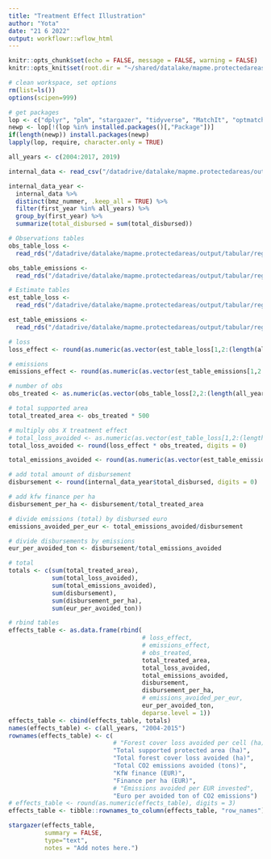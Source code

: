 ```yaml
---
title: "Treatment Effect Illustration"
author: "Yota"
date: "21 6 2022"
output: workflowr::wflow_html
---
```


```r
knitr::opts_chunk$set(echo = FALSE, message = FALSE, warning = FALSE)
knitr::opts_knit$set(root.dir = "~/shared/datalake/mapme.protectedareas")
```

```r
# clean workspace, set options
rm(list=ls())
options(scipen=999)

# get packages
lop <- c("dplyr", "plm", "stargazer", "tidyverse", "MatchIt", "optmatch", "cobalt", "gridExtra", "grid", "gtable")
newp <- lop[!(lop %in% installed.packages()[,"Package"])]
if(length(newp)) install.packages(newp)
lapply(lop, require, character.only = TRUE)

```

<style>
pre {
  overflow-x: auto;
}
pre code {
  word-wrap: normal;
  white-space: pre;
}
</style>

```r
all_years <- c(2004:2017, 2019)

internal_data <- read_csv("/datadrive/datalake/mapme.protectedareas/output/matching/model_frames/projectdata_supported.csv") 

internal_data_year <- 
  internal_data %>% 
  distinct(bmz_nummer, .keep_all = TRUE) %>% 
  filter(first_year %in% all_years) %>% 
  group_by(first_year) %>% 
  summarize(total_disbursed = sum(total_disbursed))

# Observations tables
obs_table_loss <- 
  read_rds("/datadrive/datalake/mapme.protectedareas/output/tabular/regression_output/obs_table_m12.rds")

obs_table_emissions <- 
  read_rds("/datadrive/datalake/mapme.protectedareas/output/tabular/regression_output/obs_table_m32.rds")

# Estimate tables
est_table_loss <- 
  read_rds("/datadrive/datalake/mapme.protectedareas/output/tabular/regression_output/est_table_m12.rds")

est_table_emissions <- 
  read_rds("/datadrive/datalake/mapme.protectedareas/output/tabular/regression_output/est_table_m32.rds")

```


```r
# loss
loss_effect <- round(as.numeric(as.vector(est_table_loss[1,2:(length(all_years) + 1)])), digits = 3)

# emissions
emissions_effect <- round(as.numeric(as.vector(est_table_emissions[1,2:(length(all_years) + 1)])), digits = 3)

# number of obs
obs_treated <- as.numeric(as.vector(obs_table_loss[2,2:(length(all_years) + 1)]))

# total supported area
total_treated_area <- obs_treated * 500

# multiply obs X treatment effect 
# total_loss_avoided <- as.numeric(as.vector(est_table_loss[1,2:(length(all_years) + 1)])) * as.numeric(as.vector(obs_table_loss[2,2:(length(all_years) + 1)]))
total_loss_avoided <- round(loss_effect * obs_treated, digits = 0)

total_emissions_avoided <- round(as.numeric(as.vector(est_table_emissions[1,2:(length(all_years) + 1)])) * as.numeric(as.vector(obs_table_emissions[2,2:(length(all_years) + 1)])) * 500, digits = 0) # is it correct to multiply by 500? bc estimate for tons per ha

# add total amount of disbursement
disbursement <- round(internal_data_year$total_disbursed, digits = 0)

# add kfw finance per ha
disbursement_per_ha <- disbursement/total_treated_area

# divide emissions (total) by disbursed euro
emissions_avoided_per_eur <- total_emissions_avoided/disbursement

# divide disbursements by emissions
eur_per_avoided_ton <- disbursement/total_emissions_avoided

# total
totals <- c(sum(total_treated_area),
            sum(total_loss_avoided),
            sum(total_emissions_avoided),
            sum(disbursement),
            sum(disbursement_per_ha),
            sum(eur_per_avoided_ton))

# rbind tables
effects_table <- as.data.frame(rbind(
                                     # loss_effect,
                                     # emissions_effect,
                                     # obs_treated,
                                     total_treated_area,
                                     total_loss_avoided,
                                     total_emissions_avoided,
                                     disbursement,
                                     disbursement_per_ha,
                                     # emissions_avoided_per_eur,
                                     eur_per_avoided_ton,
                                     deparse.level = 1))
effects_table <- cbind(effects_table, totals)
names(effects_table) <- c(all_years, "2004-2015")
rownames(effects_table) <- c(
                             # "Forest cover loss avoided per cell (ha)", "CO2 emissions avoided per cell (tons)", "Number of supported PA cells", 
                             "Total supported protected area (ha)", 
                             "Total forest cover loss avoided (ha)", 
                             "Total CO2 emissions avoided (tons)", 
                             "KfW finance (EUR)", 
                             "Finance per ha (EUR)",
                             # "Emissions avoided per EUR invested", 
                             "Euro per avoided ton of CO2 emissions")
# effects_table <- round(as.numeric(effects_table), digits = 3)
effects_table <- tibble::rownames_to_column(effects_table, "row_names")

stargazer(effects_table,
          summary = FALSE,
          type="text",
          notes = "Add notes here.")

```


